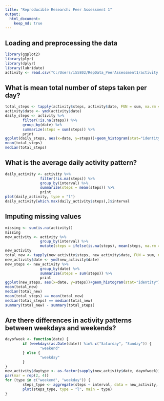 ```yaml
---
title: "Reproducible Research: Peer Assessment 1"
output: 
  html_document:
    keep_md: true
---
```



## Loading and preprocessing the data
```r
library(ggplot2)
library(plyr)
library(dplyr)
library(lubridate)
activity <- read.csv("C:/Users/i55802/RepData_PeerAssessment1/activity.csv", colClasses = c("numeric","character","integer"))
```

## What is mean total number of steps taken per day?
```r
total_steps <- tapply(activity$steps, activity$date, FUN = sum, na.rm = TRUE)
activity$date <- ymd(activity$date)
daily_steps <- activity %>%
        filter(!is.na(steps)) %>%
        group_by(date) %>%
        summarize(steps = sum(steps)) %>%
        print
ggplot(daily_steps, aes(x=date, y=steps))+geom_histogram(stat="identity")+xlab("Date")+ylab("Steps")+labs(title="Total Steps Per Day")
mean(total_steps)
median(total_steps)
```

## What is the average daily activity pattern?
```r
daily_activity <- activity %>%
                filter(!is.na(steps)) %>%
                group_by(interval) %>%
                summarize(steps = mean(steps)) %>%
                print
plot(daily_activity, type = "l")
daily_activity[which.max(daily_activity$steps),]$interval
```

## Imputing missing values
```r
missing <- sum(is.na(activity))
missing
new_activity <- activity %>%
                group_by(interval) %>%
                mutate(steps = ifelse(is.na(steps), mean(steps, na.rm = TRUE), steps))
new_activity
total_new <- tapply(new_activity$steps, new_activity$date, FUN = sum, na.rm = TRUE)
new_activity$date <- ymd(new_activity$date)
new_steps <- new_activity %>%
                group_by(date) %>%
                summarize(steps = sum(steps)) %>%
                print
ggplot(new_steps, aes(x=date, y=steps))+geom_histogram(stat="identity")+xlab("Dates")+ylab("Steps")+labs(title = "Total Steps Per Day (New)")
mean(total_new)
median(total_new)
mean(total_steps) == mean(total_new)
median(total_steps) == median(total_new)
summary(total_new) - summary(total_steps)
```

## Are there differences in activity patterns between weekdays and weekends?
```r
dayofweek <- function(date) {
        if (weekdays(as.Date(date)) %in% c("Saturday", "Sunday")) {
                "weekend"
        } else {
                "weekday"
        }
}
new_activity$daytype <- as.factor(sapply(new_activity$date, dayofweek))
par(mar = rep(2, 4))
for (type in c("weekend", "weekday")) {
        steps_type <- aggregate(steps ~ interval, data = new_activity, subset = new_activity$daytype == type, FUN = mean)
        plot(steps_type, type = "l", main = type)
}
```

